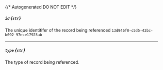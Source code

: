 {/* Autogenerated DO NOT EDIT  */}
##### `id` *{`str`}*
The unique identitifer of the record being referenced
`13d946f0-c5d5-42bc-b092-97ece17923ab`

---
##### `type` *{`str`}*
The type of record being referenced.

